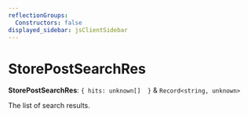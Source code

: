 ```yaml
---
reflectionGroups:
  Constructors: false
displayed_sidebar: jsClientSidebar
---
```



# StorePostSearchRes

 **StorePostSearchRes**: ``{ hits: unknown[]  }`` & `Record<string, unknown>`

The list of search results.
